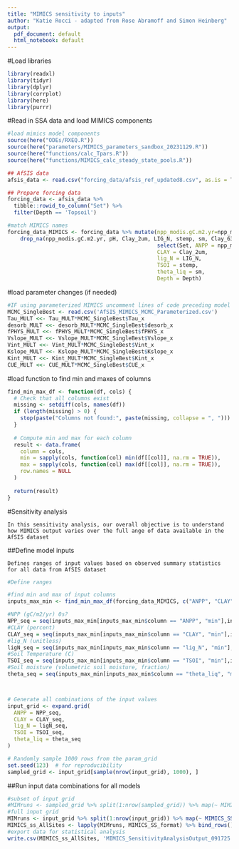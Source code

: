```yaml
---
title: "MIMICS sensitivity to inputs"
author: "Katie Rocci - adapted from Rose Abramoff and Simon Heinberg"
output:
  pdf_document: default
  html_notebook: default
---
```

#Load libraries 
```r
library(readxl)
library(tidyr)
library(dplyr)
library(corrplot)
library(here)
library(purrr)
```

#Read in SSA data and load MIMICS components
```r
#load mimics model components
source(here("ODEs/RXEQ.R"))
source(here("parameters/MIMICS_parameters_sandbox_20231129.R"))
source(here("functions/calc_Tpars.R"))
source(here("functions/MIMICS_calc_steady_state_pools.R"))

## AfSIS data
afsis_data <- read.csv("forcing_data/afsis_ref_updated8.csv", as.is = T)

## Prepare forcing data
forcing_data <- afsis_data %>% 
  tibble::rowid_to_column("Set") %>% 
  filter(Depth == 'Topsoil')

#match MIMICS names
forcing_data_MIMICS <- forcing_data %>% mutate(npp_modis.gC.m2.yr=npp_modis*1000) %>%
    drop_na(npp_modis.gC.m2.yr, pH, Clay_2um, LIG_N, stemp, sm, Clay_63um, bd_extracted) %>%
                                               select(Set, ANPP = npp_modis.gC.m2.yr, 
                                               CLAY = Clay_2um,
                                               lig_N = LIG_N,
                                               TSOI = stemp,
                                               theta_liq = sm,
                                               Depth = Depth)

```


#load parameter changes (if needed)
```r
#IF using parameterized MIMICS uncomment lines of code preceding model run
MCMC_SingleBest <- read.csv('AfSIS_MIMICS_MCMC_Parameterized.csv')
Tau_MULT <<- Tau_MULT*MCMC_SingleBest$Tau_x
desorb_MULT <<- desorb_MULT*MCMC_SingleBest$desorb_x
fPHYS_MULT <<- fPHYS_MULT*MCMC_SingleBest$fPHYS_x
Vslope_MULT <<- Vslope_MULT*MCMC_SingleBest$Vslope_x
Vint_MULT <<- Vint_MULT*MCMC_SingleBest$Vint_x
Kslope_MULT <<- Kslope_MULT*MCMC_SingleBest$Kslope_x
Kint_MULT <<- Kint_MULT*MCMC_SingleBest$Kint_x
CUE_MULT <<- CUE_MULT*MCMC_SingleBest$CUE_x
```

#load function to find min and maxes of columns
```r
find_min_max_df <- function(df, cols) {
  # Check that all columns exist
  missing <- setdiff(cols, names(df))
  if (length(missing) > 0) {
    stop(paste("Columns not found:", paste(missing, collapse = ", ")))
  }
  
  # Compute min and max for each column
  result <- data.frame(
    column = cols,
    min = sapply(cols, function(col) min(df[[col]], na.rm = TRUE)),
    max = sapply(cols, function(col) max(df[[col]], na.rm = TRUE)),
    row.names = NULL
  )
  
  return(result)
}
```


#Sensitivity analysis
```
In this sensitivity analysis, our overall objective is to understand how MIMICS output varies over the full ange of data available in the AfSIS dataset
```
##Define model inputs
```
Defines ranges of input values based on observed summary statistics for all data from AfSIS dataset
```
```r
#Define ranges

#find min and max of input columns
inputs_max_min <- find_min_max_df(forcing_data_MIMICS, c("ANPP", "CLAY", "lig_N", "TSOI", "theta_liq"))

#NPP (gC/m2/yr) 0s?
NPP_seq = seq(inputs_max_min[inputs_max_min$column == "ANPP", "min"],inputs_max_min[inputs_max_min$column == "ANPP", "max"], length.out=10)
#CLAY (percent)
CLAY_seq = seq(inputs_max_min[inputs_max_min$column == "CLAY", "min"],inputs_max_min[inputs_max_min$column == "CLAY", "max"], length.out=10)
#lig_N (unitless)
ligN_seq = seq(inputs_max_min[inputs_max_min$column == "lig_N", "min"],inputs_max_min[inputs_max_min$column == "lig_N", "max"], length.out=10)
#Soil Temperature (C)
TSOI_seq = seq(inputs_max_min[inputs_max_min$column == "TSOI", "min"],inputs_max_min[inputs_max_min$column == "TSOI", "max"], length.out=10)
#Soil moisture (volumetric soil moisture, fraction)
theta_seq = seq(inputs_max_min[inputs_max_min$column == "theta_liq", "min"],inputs_max_min[inputs_max_min$column == "theta_liq", "max"], length.out=10)



# Generate all combinations of the input values
input_grid <- expand.grid(
  ANPP = NPP_seq,
  CLAY = CLAY_seq,
  lig_N = ligN_seq,
  TSOI = TSOI_seq,
  theta_liq = theta_seq
)

# Randomly sample 1000 rows from the param_grid
set.seed(123)  # for reproducibility
sampled_grid <- input_grid[sample(nrow(input_grid), 1000), ]
```

##Run input data combinations for all models
```r
#subset of input grid
#MIMruns <- sampled_grid %>% split(1:nrow(sampled_grid)) %>% map(~ MIMICS_SS(df=.))
#full input grid
MIMruns <- input_grid %>% split(1:nrow(input_grid)) %>% map(~ MIMICS_SS(df=.))
MIMICS_ss_AllSites <- lapply(MIMruns, MIMICS_SS_format) %>% bind_rows()
#export data for statistical analysis
write.csv(MIMICS_ss_AllSites, 'MIMICS_SensitivityAnalysisOutput_091725.csv')
```

